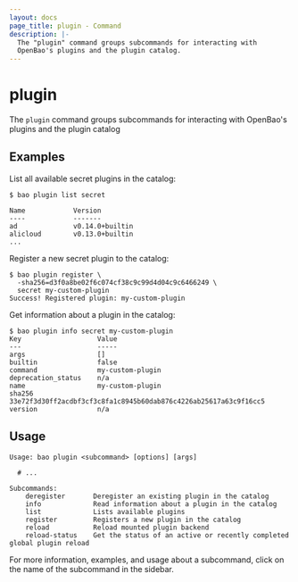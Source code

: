 ```yaml
---
layout: docs
page_title: plugin - Command
description: |-
  The "plugin" command groups subcommands for interacting with
  OpenBao's plugins and the plugin catalog.
---
```


# plugin

The `plugin` command groups subcommands for interacting with OpenBao's plugins and
the plugin catalog

## Examples

List all available secret plugins in the catalog:

```shell-session
$ bao plugin list secret

Name            Version
----            -------
ad              v0.14.0+builtin
alicloud        v0.13.0+builtin
...
```

Register a new secret plugin to the catalog:

```shell-session
$ bao plugin register \
  -sha256=d3f0a8be02f6c074cf38c9c99d4d04c9c6466249 \
  secret my-custom-plugin
Success! Registered plugin: my-custom-plugin
```

Get information about a plugin in the catalog:

```shell-session
$ bao plugin info secret my-custom-plugin
Key                   Value
---                   -----
args                  []
builtin               false
command               my-custom-plugin
deprecation_status    n/a
name                  my-custom-plugin
sha256                33e72f3d30ff2acdbf3cf3c8fa1c8945b60dab876c4226ab25617a63c9f16cc5
version               n/a
```

## Usage

```text
Usage: bao plugin <subcommand> [options] [args]

  # ...

Subcommands:
    deregister       Deregister an existing plugin in the catalog
    info             Read information about a plugin in the catalog
    list             Lists available plugins
    register         Registers a new plugin in the catalog
    reload           Reload mounted plugin backend
    reload-status    Get the status of an active or recently completed global plugin reload
```

For more information, examples, and usage about a subcommand, click on the name
of the subcommand in the sidebar.
